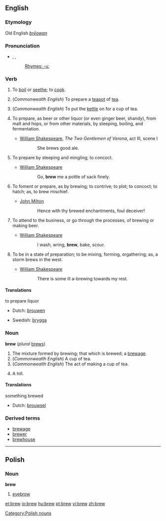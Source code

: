 ==English==
===Etymology===
Old English ''[[brēowan]]''
===Pronunciation===
* {{AHD|bro͞o}}, {{IPA|/bruː/}}, {{SAMPA|/bru:/}}
*: [[Rhymes:English:-uː|Rhymes: -uː]]
===Verb===
{{En-infl-reg-consonant|brew||}}

# {{transitive}} {{obsolete}} To [[boil]] or [[seethe]]; to [[cook]]. 
# {{transitive}} (''Commonwealth English'') To prepare a [[teapot]] of [[tea]].
# {{transitive}} (''Commonwealth English'') To put the [[kettle]] on for a cup of tea. 
# {{transitive}} To prepare, as beer or other liquor (or even ginger beer, shandy), from malt and hops, or from other materials, by steeping, boiling, and fermentation.
#* [[w:William Shakespeare|William Shakespeare]], ''The Two Gentlemen of Verona'', act III, scene I
#:: She brews good ale.
# {{transitive}} To prepare by steeping and mingling; to concoct.
#* [[w:William Shakespeare|William Shakespeare]]
#:: Go, '''brew''' me a pottle of sack finely.
# {{transitive}} To foment or prepare, as by brewing; to contrive; to plot; to concoct; to hatch; as, to brew mischief.
#* [[w:John Milton|John Milton]]
#:: Hence with thy brewed enchantments, foul deceiver!
# {{intransitive}} To attend to the business, or go through the processes, of brewing or making beer.
#* [[w:William Shakespeare|William Shakespeare]]
#:: I wash, wring, '''brew''', bake, scour.
# {{intransitive}} To be in a state of preparation; to be mixing, forming, orgathering; as, a storm brews in the west.
#* [[w:William Shakespeare|William Shakespeare]]
#:: There is some ill a-brewing towards my rest.

====Translations====
;to prepare liquor
{{top}}
*Dutch: [[brouwen]]
{{mid}}
*Swedish: [[brygga]]
{{bottom}}

===Noun===
'''brew''' (''plural'' [[brews]])
# The mixture formed by brewing; that which is brewed; a [[brewage]].
# (''Commonwealth English'') A cup of tea.
# (''Commonwealth English'') The act of making a cup of tea.
# {{UK}} {{colloquial}} A hill.

====Translations====
;something brewed
{{top}}
*Dutch: [[brouwsel]] {{n}}
{{mid}}
{{bottom}}

===Derived terms===
* [[brewage]]
* [[brewer]]
* [[brewhouse]]

----

==Polish==

===Noun===
'''brew''' {{f}}
# [[eyebrow]]
[[Category:Polish nouns]]

[[et:brew]]
[[io:brew]]
[[hu:brew]]
[[pt:brew]]
[[vi:brew]]
[[zh:brew]]
